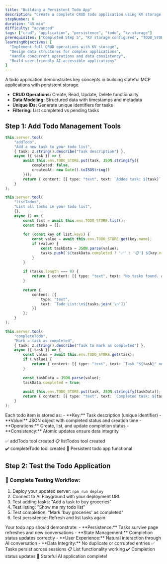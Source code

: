 ```yaml
---
title: "Building a Persistent Todo App"
description: "Create a complete CRUD todo application using KV storage. Build tools for adding, listing, completing, and deleting tasks."
stepNumber: 6
duration: "45 min"
difficulty: "advanced"
tags: ["crud", "application", "persistence", "todo", "kv-storage"]
prerequisites: ["Completed Step 5", "KV storage configured", "TODO_STORE namespace created"]
learningObjectives: [
  "Implement full CRUD operations with KV storage",
  "Design data structures for complex applications",
  "Handle concurrent operations and data consistency",
  "Build user-friendly AI-accessible applications"
]
---
```



<Callout type="note" title="Todo Application Architecture">
A todo application demonstrates key concepts in building stateful MCP applications with persistent storage.

- **CRUD Operations:** Create, Read, Update, Delete functionality
- **Data Modeling:** Structured data with timestamps and metadata
- **Unique IDs:** Generate unique identifiers for tasks
- **Filtering:** List completed vs pending tasks
</Callout>

## Step 1: Add Todo Management Tools

<StepObjective 
  what="Complete CRUD functionality for a todo application with addTodo, listTodos, and completeTodo tools."
  why="Demonstrates how AI assistants can create and manage persistent, stateful applications users can interact with over time."
/>

```typescript
this.server.tool(
    "addTodo",
    "Add a new task to your todo list",
    { task: z.string().describe("Task description") },
    async ({ task }) => {
        await this.env.TODO_STORE.put(task, JSON.stringify({
            completed: false,
            createdAt: new Date().toISOString()
        }));
        return { content: [{ type: "text", text: `Added task: ${task}` }] };
    }
);

this.server.tool(
    "listTodos",
    "List all tasks in your todo list",
    {},
    async () => {
        const list = await this.env.TODO_STORE.list();
        const tasks = [];
        
        for (const key of list.keys) {
            const value = await this.env.TODO_STORE.get(key.name);
            if (value) {
                const taskData = JSON.parse(value);
                tasks.push(`${taskData.completed ? '✅' : '📋'} ${key.name}`);
            }
        }
        
        if (tasks.length === 0) {
            return { content: [{ type: "text", text: "No tasks found. Add some tasks first!" }] };
        }
        
        return {
            content: [{
                type: "text",
                text: `Todo List:\n${tasks.join('\n')}`
            }]
        };
    }
);

this.server.tool(
    "completeTodo",
    "Mark a task as completed",
    { task: z.string().describe("Task to mark as completed") },
    async ({ task }) => {
        const value = await this.env.TODO_STORE.get(task);
        if (!value) {
            return { content: [{ type: "text", text: `Task "${task}" not found` }] };
        }
        
        const taskData = JSON.parse(value);
        taskData.completed = true;
        
        await this.env.TODO_STORE.put(task, JSON.stringify(taskData));
        return { content: [{ type: "text", text: `Completed task: ${task}` }] };
    }
);
```

<Callout type="note" title="Data Structure Design">
Each todo item is stored as:
- **Key:** Task description (unique identifier)
- **Value:** JSON object with completed status and creation time
- **Operations:** Create, list, and update completion status
- **Consistency:** Atomic updates ensure data integrity

</Callout>

<CodeBlock language="bash" title="Todo App Ready">

✅ addTodo tool created
📋 listTodos tool created  
✔️ completeTodo tool created
💾 Persistent todo app functional
</CodeBlock>

## Step 2: Test the Todo Application

<StepObjective 
  what="A comprehensive test of all todo functionality to verify persistence and state management works correctly."
  why="Testing CRUD operations ensures the application maintains state properly across different AI interactions."
/>

### 🧪 Complete Testing Workflow:
1. Deploy your updated server: `npm run deploy`
2. Connect to AI Playground with your deployment URL
3. Test adding tasks: "Add a task to buy groceries"
4. Test listing: "Show me my todo list"
5. Test completion: "Mark 'buy groceries' as completed"
6. Test persistence: Refresh and list tasks again

<Callout type="note" title="Expected Behavior">
Your todo app should demonstrate:
- **Persistence:** Tasks survive page refreshes and new conversations
- **State Management:** Completion status updates correctly
- **User Experience:** Natural interaction through AI conversation
- **Data Integrity:** No duplicate or corrupted entries
</Callout>

<CodeBlock language="text" title="Todo App Tested">
✅ Tasks persist across sessions
📋 List functionality working
✔️ Completion status updates
🎉 Stateful AI application complete!
</CodeBlock>
